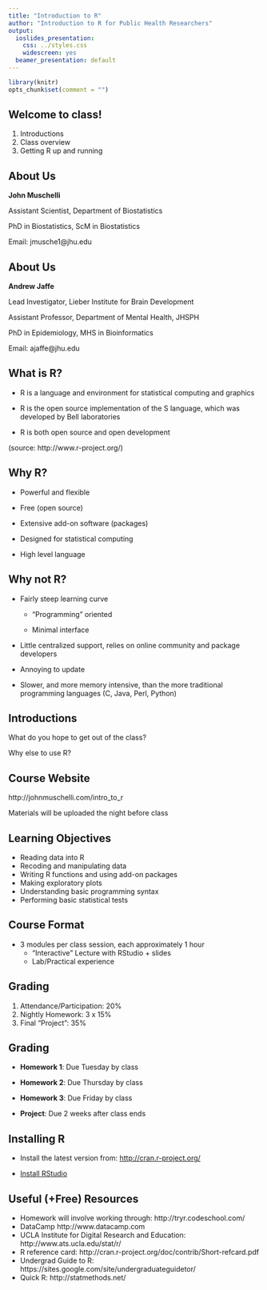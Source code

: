 ```yaml
---
title: "Introduction to R"
author: "Introduction to R for Public Health Researchers"
output:
  ioslides_presentation:
    css: ../styles.css
    widescreen: yes
  beamer_presentation: default
--- 
```


```r
library(knitr)
opts_chunk$set(comment = "")
```

## Welcome to class!

1. Introductions
2. Class overview
3. Getting R up and running


## About Us

**John Muschelli** 

Assistant Scientist, Department of Biostatistics

PhD in Biostatistics, ScM in Biostatistics

Email: jmusche1@jhu.edu

## About Us

**Andrew Jaffe**

Lead Investigator, Lieber Institute for Brain Development

Assistant Professor, Department of Mental Health, JHSPH

PhD in Epidemiology, MHS in Bioinformatics

Email: ajaffe@jhu.edu



## What is R?

- R is a language and environment for statistical computing and graphics

- R is the open source implementation of the S language, which was developed by Bell laboratories

- R is both open source and open development

(source: http://www.r-project.org/)

## Why R?

* Powerful and flexible

* Free (open source)

* Extensive add-on software (packages)

* Designed for statistical computing

* High level language

## Why not R?

* Fairly steep learning curve

    * "Programming" oriented
    
    * Minimal interface
    
* Little centralized support, relies on online community and package developers

* Annoying to update

* Slower, and more memory intensive, than the more traditional programming languages (C, Java, Perl, Python)


## Introductions

What do you hope to get out of the class?

Why else to use R?

## Course Website

http://johnmuschelli.com/intro_to_r

Materials will be uploaded the night before class

## Learning Objectives

- Reading data into R
- Recoding and manipulating data
- Writing R functions and using add-on packages
- Making exploratory plots
- Understanding basic programming syntax
- Performing basic statistical tests

## Course Format

* 3 modules per class session, each approximately 1 hour
    * "Interactive" Lecture with RStudio + slides
    * Lab/Practical experience

## Grading

1. Attendance/Participation: 20%
2. Nightly Homework: 3 x 15%
3. Final "Project": 35% 

## Grading

* **Homework 1**: Due Tuesday by class

* **Homework 2**: Due Thursday by class

* **Homework 3**: Due Friday by class

* **Project**: Due 2 weeks after class ends

## Installing R

* Install the latest version from: [http://cran.r-project.org/](http://cran.r-project.org/ )

* [Install RStudio](https://www.rstudio.com/products/rstudio/download/)

## Useful (+Free) Resources

* Homework will involve working through: http://tryr.codeschool.com/
* DataCamp http://www.datacamp.com
* UCLA Institute for Digital Research and Education: http://www.ats.ucla.edu/stat/r/
* R reference card: http://cran.r-project.org/doc/contrib/Short-refcard.pdf
* Undergrad Guide to R: https://sites.google.com/site/undergraduateguidetor/
* Quick R: http://statmethods.net/
